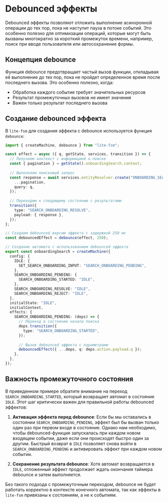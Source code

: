 # Debounced эффекты

Debounced эффекты позволяют отложить выполнение асинхронной операции до тех пор, пока не наступит пауза в потоке событий. Это особенно полезно для оптимизации операций, которые могут быть вызваны многократно за короткий промежуток времени, например, поиск при вводе пользователя или автосохранение формы.

## Концепция debounce

Функция debounce предотвращает частый вызов функции, откладывая её выполнение до тех пор, пока не пройдет определенное время после последнего вызова. Это особенно полезно, когда:

- Обработка каждого события требует значительных ресурсов
- Результат промежуточных вызовов не имеет значения
- Важен только результат последнего вызова


## Создание debounced эффекта

В `lite-fsm` для создания эффекта с debounce используется функция `debounce`:

```ts showLineNumbers copy
import { createMachine, debounce } from "lite-fsm";

const effect = async ({ q, getState, services, transition }) => {
  // Получаем контекст с информацией о поиске
  const { pagination } = getState().onboardingSearch.context;
  
  // Выполняем поисковый запрос
  const response = await services.entityResolver.create("ONBOARDING_SEARCH").GET({
    ...pagination,
    query: q,
  });
  
  // Переходим к следующему состоянию с результатами
  transition({
    type: "SEARCH_ONBOARDING_RESOLVE",
    payload: { response },
  });
};

// Создаем debounced версию эффекта с задержкой 250 мс
const debouncedEffect = debounce(effect, 250);

// Создание автомата с использованием debounced эффекта
export const onboardingSearch = createMachine({
  config: {
    IDLE: {
      SET_SEARCH_ONBOARDING_INPUT: "SEARCH_ONBOARDING_PENDING",
    },
    SEARCH_ONBOARDING_PENDING: {
      SEARCH_ONBOARDING_STARTED: "IDLE",
    },
    SEARCH_ONBOARDING_RESOLVE: "IDLE",
    SEARCH_ONBOARDING_REJECT: "IDLE",
  },
  initialState: "IDLE",
  initialContext,
  effects: {
    SEARCH_ONBOARDING_PENDING: (deps) => {
      // Переход в состояние начала поиска
      deps.transition({
        type: "SEARCH_ONBOARDING_STARTED",
      });
      
      // Вызов debounced эффекта с параметрами
      debouncedEffect({ ...deps, q: deps.action.payload.q });
    },
  },
});
```

## Важность промежуточного состояния

В приведенном примере обратите внимание на переход `SEARCH_ONBOARDING_STARTED`, который возвращает автомат в состояние `IDLE`. Этот шаг критически важен для правильной работы debounced эффектов:

1. **Активация эффекта перед debounce**: Если бы мы оставались в состоянии `SEARCH_ONBOARDING_PENDING`, эффект был бы вызван только один раз при первом входе в состояние. Однако нам необходимо, чтобы debounced-функция запускалась при каждом новом входящем событии, даже если они происходят быстро один за другим. Быстрый возврат в `IDLE` позволяет снова войти в `SEARCH_ONBOARDING_PENDING` и активировать эффект при каждом новом событии.

2. **Сохранение результата debounce**: Хотя автомат возвращается в `IDLE`, отложенный эффект продолжает ждать окончания таймера debounce и затем выполняется.

Без такого подхода с промежуточным переходом, debounce не будет работать корректно в контексте конечного автомата, так как эффекты в `lite-fsm` привязаны к состояниям, а не к событиям.
